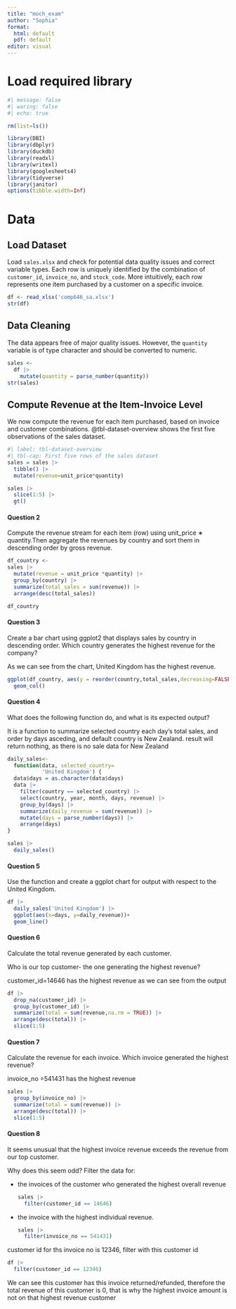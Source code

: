 ```yaml
---
title: "moch_exam"
author: "Sophia"
format: 
  html: default
  pdf: default
editor: visual
---
```


# Load required library

```r
#| message: false
#| waring: false
#| echo: true

rm(list=ls())

library(DBI)
library(dbplyr)
library(duckdb)
library(readxl)
library(writexl)
library(googlesheets4)
library(tidyverse)
library(janitor)
options(tibble.width=Inf)
```

# Data

## Load Dataset {.smaller}

Load `sales.xlsx` and check for potential data quality issues and correct variable types. Each row is uniquely identified by the combination of `customer_id`, `invoice_no`, and `stock_code`. More intuitively, each row represents one item purchased by a customer on a specific invoice.

```r
df <- read_xlsx('comp646_sa.xlsx')
str(df)

```

## Data Cleaning {.smaller}

The data appears free of major quality issues. However, the `quantity` variable is of type character and should be converted to numeric.

```r
sales <-
  df |> 
    mutate(quantity = parse_number(quantity))
str(sales)
```

## Compute Revenue at the Item-Invoice Level {.smaller}

We now compute the revenue for each item purchased, based on invoice and customer combinations. @tbl-dataset-overview shows the first five observations of the sales dataset.

```r
#| label: tbl-dataset-overview
#| tbl-cap: First five rows of the sales dataset
sales = sales |>
  tibble() |>
  mutate(revenue=unit_price*quantity) 

sales |>
  slice(1:5) |>
  gt()
```

#### Question 2

Compute the revenue stream for each item (row) using unit_price ∗ quantity.Then aggregate the revenues by country and sort them in descending order by gross revenue.

```r

df_country <-
sales |> 
  mutate(revenue = unit_price *quantity) |> 
  group_by(country) |> 
  summarize(total_sales = sum(revenue)) |> 
  arrange(desc(total_sales))

df_country


```

#### Question 3

Create a bar chart using ggplot2 that displays sales by country in descending order. Which country generates the highest revenue for the company?

As we can see from the chart, United Kingdom has the highest revenue.

```r
ggplot(df_country, aes(y = reorder(country,total_sales,decreasing=FALSE), x = total_sales)) + 
  geom_col()
```

#### Question 4

What does the following function do, and what is its expected output?

It is a function to summarize selected country each day's total sales, and order by days asceding, and default country is New Zealand. result will return nothing, as there is no sale data for New Zealand

```r
daily_sales<-
  function(data, selected_country=
           'United Kingdom') {
  data$days = as.character(data$days)
  data |>
    filter(country == selected_country) |>
    select(country, year, month, days, revenue) |>
    group_by(days) |>
    summarize(daily_revenue = sum(revenue)) |>
    mutate(days = parse_number(days)) |>
    arrange(days)
}

sales |>
  daily_sales()
```

#### Question 5

Use the function and create a ggplot chart for output with respect to the United Kingdom.

```r
df |> 
  daily_sales('United Kingdom') |>
  ggplot(aes(x=days, y=daily_revenue))+
  geom_line()
```

#### Question 6

Calculate the total revenue generated by each customer.

Who is our top customer- the one generating the highest revenue?

customer_id=14646 has the highest revenue as we can see from the output

```r
df |> 
  drop_na(customer_id) |> 
  group_by(customer_id) |> 
  summarize(total = sum(revenue,na.rm = TRUE)) |> 
  arrange(desc(total)) |> 
  slice(1:5)
```

#### Question 7

Calculate the revenue for each invoice. Which invoice generated the highest revenue?

invoice_no =541431 has the highest revenue

```r
sales |> 
  group_by(invoice_no) |> 
  summarize(total = sum(revenue)) |> 
  arrange(desc(total)) |> 
  slice(1:5)
```

#### Question 8

It seems unusual that the highest invoice revenue exceeds the revenue from our top customer.

Why does this seem odd? Filter the data for:

-   the invoices of the customer who generated the highest overall revenue

    ```r
    sales |> 
      filter(customer_id == 14646) 
    ```

-   the invoice with the highest individual revenue.

    ```r
    sales |> 
      filter(invoice_no == 541431)
    ```

customer id for ths invoice no is 12346, filter with this customer id

```r
df |> 
  filter(customer_id == 12346)
```

We can see this customer has this invoice returned/refunded, therefore the total revenue of this customer is 0, that is why the highest invoice amount is not on that highest revenue customer

